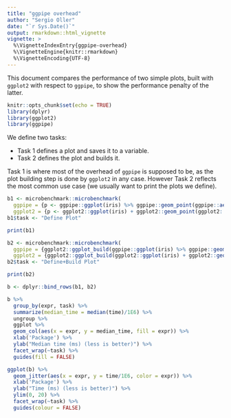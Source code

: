 ```yaml
---
title: "ggpipe overhead"
author: "Sergio Oller"
date: "`r Sys.Date()`"
output: rmarkdown::html_vignette
vignette: >
  %\VignetteIndexEntry{ggpipe-overhead}
  %\VignetteEngine{knitr::rmarkdown}
  %\VignetteEncoding{UTF-8}
---
```


This document compares the performance of two simple plots, built with `ggplot2`
with respect to `ggpipe`, to show the performance penalty of the latter.

```r
knitr::opts_chunk$set(echo = TRUE)
library(dplyr)
library(ggplot2)
library(ggpipe)
```


We define two tasks:

- Task 1 defines a plot and saves it to a variable.
- Task 2 defines the plot and builds it.

Task 1 is where most of the overhead of `ggpipe` is supposed to be, as the plot
building step is done by `ggplot2` in any case. However Task 2 reflects the
most common use case (we usually want to print the plots we define).

```r
b1 <- microbenchmark::microbenchmark(
  ggpipe = {p <- ggpipe::ggplot(iris) %>% ggpipe::geom_point(ggpipe::aes(x = Sepal.Length, y = Sepal.Width)) %>% ggpipe::scale_x_continuous("test")},
  ggplot2 = {p <- ggplot2::ggplot(iris) + ggplot2::geom_point(ggplot2::aes(x = Sepal.Length, y = Sepal.Width)) + ggplot2::scale_x_continuous("test")})
b1$task <- "Define Plot"

print(b1)
```

```r
b2 <- microbenchmark::microbenchmark(
  ggpipe = {ggplot2::ggplot_build(ggpipe::ggplot(iris) %>% ggpipe::geom_point(ggpipe::aes(x = Sepal.Length, y = Sepal.Width)) %>% ggpipe::scale_x_continuous("test"))},
  ggplot2 = {ggplot2::ggplot_build(ggplot2::ggplot(iris) + ggplot2::geom_point(ggplot2::aes(x = Sepal.Length, y = Sepal.Width)) + ggplot2::scale_x_continuous("test"))})
b2$task <- "Define+Build Plot"

print(b2)
```



```r

b <- dplyr::bind_rows(b1, b2)

b %>%
  group_by(expr, task) %>%
  summarize(median_time = median(time)/1E6) %>%
  ungroup %>%
  ggplot %>%
  geom_col(aes(x = expr, y = median_time, fill = expr)) %>%
  xlab('Package') %>%
  ylab("Median time (ms) (less is better)") %>%
  facet_wrap(~task) %>%
  guides(fill = FALSE)

```

```r
ggplot(b) %>%
  geom_jitter(aes(x = expr, y = time/1E6, color = expr)) %>%
  xlab('Package') %>%
  ylab("Time (ms) (less is better)") %>%
  ylim(0, 20) %>%
  facet_wrap(~task) %>%
  guides(colour = FALSE)


```

